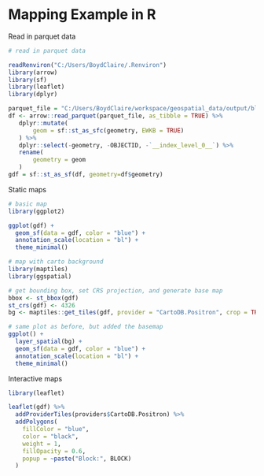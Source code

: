 # Mapping Example in R

Read in parquet data
```r
# read in parquet data

readRenviron("C:/Users/BoydClaire/.Renviron")
library(arrow)
library(sf)
library(leaflet)
library(dplyr)

parquet_file = "C:/Users/BoydClaire/workspace/geospatial_data/output/block_polygons.parquet"
df <- arrow::read_parquet(parquet_file, as_tibble = TRUE) %>%
   dplyr::mutate(
       geom = sf::st_as_sfc(geometry, EWKB = TRUE)
   ) %>%
   dplyr::select(-geometry, -OBJECTID, -`__index_level_0__`) %>%
   rename(
       geometry = geom
   )
gdf = sf::st_as_sf(df, geometry=df$geometry)
```

Static maps
```r
# basic map
library(ggplot2)

ggplot(gdf) +
  geom_sf(data = gdf, color = "blue") +
  annotation_scale(location = "bl") +
  theme_minimal()
```

```r
# map with carto background
library(maptiles)
library(ggspatial)

# get bounding box, set CRS projection, and generate base map
bbox <- st_bbox(gdf)
st_crs(gdf) <- 4326
bg <- maptiles::get_tiles(gdf, provider = "CartoDB.Positron", crop = TRUE, zoom = 12)

# same plot as before, but added the basemap
ggplot() +
  layer_spatial(bg) +
  geom_sf(data = gdf, color = "blue") +
  annotation_scale(location = "bl") +
  theme_minimal()
```

Interactive maps

```r
library(leaflet)

leaflet(gdf) %>%
  addProviderTiles(providers$CartoDB.Positron) %>%
  addPolygons(
    fillColor = "blue", 
    color = "black",
    weight = 1,
    fillOpacity = 0.6,
    popup = ~paste("Block:", BLOCK)
  )
```

